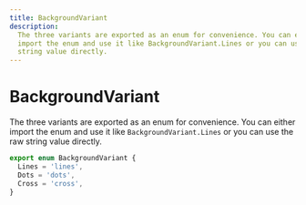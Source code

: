 ```yaml
---
title: BackgroundVariant
description:
  The three variants are exported as an enum for convenience. You can eithe
  import the enum and use it like BackgroundVariant.Lines or you can use the raw
  string value directly.
---
```


# BackgroundVariant

The three variants are exported as an enum for convenience. You can either import the enum and use it like `BackgroundVariant.Lines` or you can use the raw string value directly.

```ts
export enum BackgroundVariant {
  Lines = 'lines',
  Dots = 'dots',
  Cross = 'cross',
}
```
